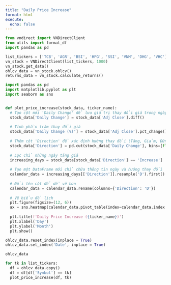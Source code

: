 ```yaml
---
title: "Daily Price Increase"
format: html
execute:
  echo: false
---
```


```python
from vndirect import VNDirectClient
from utils import format_df
import pandas as pd
```

```python
list_tickers = ['TCB', 'AGR', 'BSI', 'HPG', 'SSI', 'VNM', 'DHG', 'VHC']
vn_stock = VNDirectClient(list_tickers, 1000)
vn_stock.get_data()
ohlcv_data = vn_stock.ohlcv()
returns_data = vn_stock.calculate_returns()
```


```python
import pandas as pd
import matplotlib.pyplot as plt
import seaborn as sns


def plot_price_increase(stock_data, ticker_name):
  # Tạo cột mới 'Daily Change' để lưu giá trị thay đổi giá trong ngày
  stock_data['Daily Change'] = stock_data['Adj Close'].diff()
  
  # Tính phần trăm thay đổi giá
  stock_data['Daily Change (%)'] = stock_data['Adj Close'].pct_change() * 100
  
  # Thêm cột 'Direction' để xác định hướng thay đổi (Tăng, Giảm, Đứng giá)
  stock_data['Direction'] = pd.cut(stock_data['Daily Change'], bins=[float('-inf'), 0, float('inf')], labels=['Decrease', 'Increase'])
  
  # Lọc chỉ những ngày tăng giá
  increasing_days = stock_data[stock_data['Direction'] == 'Increase']
  
  # Tạo một DataFrame mới chỉ chứa thông tin ngày và hướng thay đổi
  calendar_data = increasing_days[['Direction']].resample('D').first()
  
  # Đổi tên cột để dễ vẽ hơn
  calendar_data = calendar_data.rename(columns={'Direction': 'D'})
  
  # Vẽ biểu đồ lịch
  plt.figure(figsize=(12, 6))
  ax = sns.heatmap(calendar_data.pivot_table(index=calendar_data.index.month, columns=calendar_data.index.day, aggfunc='count', fill_value=0), cmap="RdYlGn", annot=True, fmt='g', cbar=True)
  
  plt.title(f'Daily Price Increase ({ticker_name})')
  plt.xlabel('Day')
  plt.ylabel('Month')
  plt.show()

```

```python
ohlcv_data.reset_index(inplace = True)
ohlcv_data.set_index('Date', inplace = True)
```

```python
ohlcv_data
```


```python
for tk in list_tickers:
  df = ohlcv_data.copy()
  df = df[df['Symbol'] == tk]
  plot_price_increase(df, tk)

```
